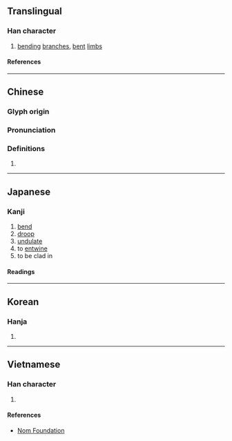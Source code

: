 {{character info/new}}
==Translingual==

===Han character===
{{Han char|rn=75|rad=木|as=11|sn=15|four=47922|canj=DSMH|ids=⿰木翏}}

# [[bend]]ing [[branch]]es, [[bent]] [[limb]]s

====References====
{{Han ref|kx=0550.150|dkj=15445|dj=0938.090|hdz=21285.120|uh=6A1B}}

----

==Chinese==
{{zh-forms}}

===Glyph origin===
{{Han etym}}

===Pronunciation===
{{zh-pron
|m=jiū
|c=gau1
|mn=khiu
|mc=y
|oc=y
|ma=
|cat=n
}}

===Definitions===
{{zh-hanzi}}

# {{rfdef|zh}}

----

==Japanese==

===Kanji===
{{ja-kanji|grade=|rs=木11}}

# [[bend]]
# [[droop]]
# [[undulate]]
# to [[entwine]]
# to be clad in

====Readings====
{{ja-readings
|goon=きゅう
|kanon=きゅう
|kun=つが-
}}

----

==Korean==

===Hanja===
{{ko-hanja|규}}

# {{rfdef|ko|sort=木11}}

----

==Vietnamese==

===Han character===
{{vi-readings|rs=木11|reading=cù}}

# {{rfdef|vi|sort=木11}}

====References====
* [http://nomfoundation.org/common/nom_details.php?codepoint=6a1b Nom Foundation]